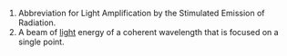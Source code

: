 #Abbreviation for Light Amplification by the Stimulated Emission of Radiation.
#A beam of [[light]] energy of a coherent wavelength that is focused on a single point.